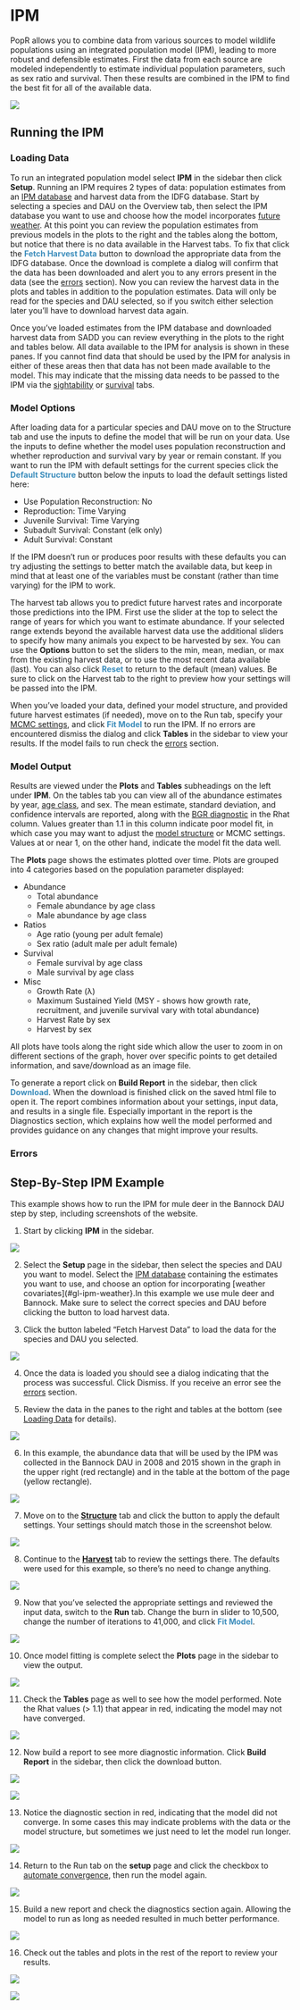 # IPM {#ipm}

PopR allows you to combine data from various sources to model wildlife populations using an integrated population model (IPM), leading to more robust and defensible estimates. First the data from each source are modeled independently to estimate individual population parameters, such as sex ratio and survival. Then these results are combined in the IPM to find the best fit for all of the available data.

![](./www/ipm_flowchart.PNG)

## Running the IPM {#ipm-model}

### Loading Data {#ipm-load}

To run an integrated population model select **IPM** in the sidebar then click **Setup**. Running an IPM requires 2 types of data: population estimates from an [IPM database](#gl-ipm-db) and harvest data from the IDFG database. Start by selecting a species and DAU on the Overview tab, then select the IPM database you want to use and choose how the model incorporates [future weather](#gl-ipm-weather). At this point you can review the population estimates from previous models in the plots to the right and the tables along the bottom, but notice that there is no data available in the Harvest tabs. To fix that click the <span style="color: #3c8dbc;"><b>Fetch Harvest Data</b></span> button to download the appropriate data from the IDFG database. Once the download is complete a dialog will confirm that the data has been downloaded and alert you to any errors present in the data (see the [errors](#ipm-errors) section). Now you can review the harvest data in the plots and tables in addition to the population estimates. Data will only be read for the species and DAU selected, so if you switch either selection later you'll have to download harvest data again.

Once you've loaded estimates from the IPM database and downloaded harvest data from SADD you can review everything in the plots to the right and tables below. All data available to the IPM for analysis is shown in these panes. If you cannot find data that should be used by the IPM for analysis in either of these areas then that data has not been made available to the model. This may indicate that the missing data needs to be passed to the IPM via the [sightability](#sight) or [survival](#surv) tabs.

### Model Options {#ipm-options}

After loading data for a particular species and DAU move on to the Structure tab and use the inputs to define the model that will be run on your data. Use the inputs to define whether the model uses population reconstruction and whether reproduction and survival vary by year or remain constant. If you want to run the IPM with default settings for the current species click the <span style="color: #3c8dbc;"><b>Default Structure</b></span> button below the inputs to load the default settings listed here:

* Use Population Reconstruction: No
* Reproduction: Time Varying
* Juvenile Survival: Time Varying
* Subadult Survival: Constant (elk only)
* Adult Survival: Constant

If the IPM doesn't run or produces poor results with these defaults you can try adjusting the settings to better match the available data, but keep in mind that at least one of the variables must be constant (rather than time varying) for the IPM to work.

The harvest tab allows you to predict future harvest rates and incorporate those predictions into the IPM. First use the slider at the top to select the range of years for which you want to estimate abundance. If your selected range extends beyond the available harvest data use the additional sliders to specify how many animals you expect to be harvested by sex. You can use the **Options** button to set the sliders to the min, mean, median, or max from the existing harvest data, or to use the most recent data available (last). You can also click <span style="color: #3c8dbc;"><b>Reset</b></span> to return to the default (mean) values. Be sure to click on the Harvest tab to the right to preview how your settings will be passed into the IPM.

When you've loaded your data, defined your model structure, and provided future harvest estimates (if needed), move on to the Run tab, specify your [MCMC settings](#gl-mcmc), and click <span style="color: #3c8dbc;"><b>Fit Model</b></span> to run the IPM. If no errors are encountered dismiss the dialog and click **Tables** in the sidebar to view your results. If the model fails to run check the [errors](#surv-errors) section.

### Model Output {#ipm-output}

Results are viewed under the **Plots** and **Tables** subheadings on the left under **IPM**. On the tables tab you can view all of the abundance estimates by year, [age class](#gl-age-classes), and sex. The mean estimate, standard deviation, and confidence intervals are reported, along with the [BGR diagnostic](#gl-rhat) in the Rhat column. Values greater than 1.1 in this column indicate poor model fit, in which case you may want to adjust the [model structure](#ipm-options) or MCMC settings. Values at or near 1, on the other hand, indicate the model fit the data well.

The **Plots** page shows the estimates plotted over time. Plots are grouped into 4 categories based on the population parameter displayed:

* Abundance
    + Total abundance
    + Female abundance by age class
    + Male abundance by age class
* Ratios
    + Age ratio (young per adult female)
    + Sex ratio (adult male per adult female)
* Survival
    + Female survival by age class
    + Male survival by age class
* Misc
    + Growth Rate (λ)
    + Maximum Sustained Yield (MSY - shows how growth rate, recruitment, and juvenile survival vary with total abundance)
    + Harvest Rate by sex
    + Harvest by sex
    
All plots have tools along the right side which allow the user to zoom in on different sections of the graph, hover over specific points to get detailed information, and save/download as an image file.

To generate a report click on **Build Report** in the sidebar, then click <span style="color: #3c8dbc;"><b>Download</b></span>. When the download is finished click on the saved html file to open it. The report combines information about your settings, input data, and results in a single file. Especially important in the report is the Diagnostics section, which explains how well the model performed and provides guidance on any changes that might improve your results.

### Errors {#ipm-errors}

## Step-By-Step IPM Example {#ipm-ex}

This example shows how to run the IPM for mule deer in the Bannock DAU step by step, including screenshots of the website.

1. Start by clicking **IPM** in the sidebar.

![](./www/ipm_01.PNG)

2. Select the **Setup** page in the sidebar, then select the species and DAU you want to model. Select the [IPM database](#gl-ipm-db) containing the estimates you want to use, and choose an option for incorporating [weather covariates](#gl-ipm-weather}.In this example we use mule deer and Bannock. Make sure to select the correct species and DAU before clicking the button to load harvest data.

3. Click the button labeled "Fetch Harvest Data" to load the data for the species and DAU you selected.

![](./www/ipm_02.PNG)

4. Once the data is loaded you should see a dialog indicating that the process was successful. Click Dismiss. If you receive an error see the [errors](#ipm-errors) section.

5. Review the data in the panes to the right and tables at the bottom (see [Loading Data](#ipm-load) for details).

![](./www/ipm_03.PNG)

6. In this example, the abundance data that will be used by the IPM was collected in the Bannock DAU in 2008 and 2015 shown in the graph in the upper right (red rectangle) and in the table at the bottom of the page (yellow rectangle).

![](./www/ipm_04.PNG)

7. Move on to the [**Structure**](#ipm-options) tab and click the button to apply the default settings. Your settings should match those in the screenshot below.

![](./www/ipm_06.PNG)

8. Continue to the [**Harvest**](#ipm-options) tab to review the settings there. The defaults were used for this example, so there's no need to change anything.

![](./www/ipm_07.PNG)

9. Now that you've selected the appropriate settings and reviewed the input data, switch to the **Run** tab. Change the burn in slider to 10,500, change the number of iterations to 41,000, and click <span style="color: #3c8dbc;"><b>Fit Model</b></span>.

![](./www/ipm_08.PNG)

10. Once model fitting is complete select the **Plots** page in the sidebar to view the output.

![](./www/ipm_09.PNG)

11. Check the **Tables** page as well to see how the model performed. Note the Rhat values (> 1.1) that appear in red, indicating the model may not have converged.

![](./www/ipm_11.PNG)

12. Now build a report to see more diagnostic information. Click **Build Report** in the sidebar, then click the download button.

![](./www/ipm_12.PNG)

![](./www/ipm_13.PNG)

13. Notice the diagnostic section in red, indicating that the model did not converge. In some cases this may indicate problems with the data or the model structure, but sometimes we just need to let the model run longer.

![](./www/ipm_14.PNG)

14. Return to the Run tab on the **setup** page and click the checkbox to [automate convergence](#gl-converge), then run the model again.

![](./www/ipm_15.PNG)

15. Build a new report and check the diagnostics section again. Allowing the model to run as long as needed resulted in much better performance.

![](./www/ipm_16.PNG)

16. Check out the tables and plots in the rest of the report to review your results.

![](./www/ipm_18.PNG)

![](./www/ipm_20.PNG)


